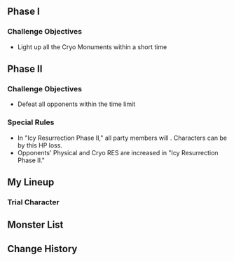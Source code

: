 {{Domain Infobox
|title        = Icy Resurrection
|displaytitle = no
|image        = Domain Icy Resurrection.png
|type         = Envisaged Echo
}}
{{Envisaged Echo Intro}}

==Phase I==
===Challenge Objectives===
* Light up all the Cryo Monuments within a short time

==Phase II==
===Challenge Objectives===
* Defeat all opponents within the time limit

===Special Rules===
* In "Icy Resurrection Phase II," all party members will {{Color|bp|periodically lose HP}}. Characters can be {{Color|bp|defeated}} by this HP loss.
* Opponents' Physical and Cryo RES are increased in "Icy Resurrection Phase II."

==My Lineup==
{{Card List|Qiqi*Lv. 90,Fischl*Lv. 80|show_caption=1}}

===Trial Character===
{{Trial Character
|wl                      = 8
|character_name          = Fischl
|character_level8        = 80
|constellation8          = 0
|weapon_name8            = The Stringless
|weapon_level8           = 80
|refinement8             = 1
|artifact_flower8        = Gladiator's Nostalgia
|artifact_feather8       = Gladiator's Destiny
|artifact_sands8         = Hourglass of Thunder
|artifact_goblet8        = Omen of Thunderstorm
|artifact_circlet8       = Thunder Summoner's Crown
|artifact_level8         = 20
|set1_8                  = Gladiator's Finale
|set1_piece_bonus_8      = 2
|set2_8                  = Thundering Fury
|set2_piece_bonus_8      = 2
|normal_attack_talent8   = 8
|elemental_skill_talent8 = 8
|elemental_burst_talent8 = 8
|hp8                     = 15,661
|atk8                    = 1,735
|def8                    = 637
|em8                     = 256
|crit_rate8              = 57.1%
|crit_dmg8               = 91.9%
|er8                     = 135%
}}

==Monster List==
{{Card List|delim=;|type=Enemy|show_caption=1|Ruin Grader*Lv. 90}}

==Change History==
{{Change History|4.8}}
